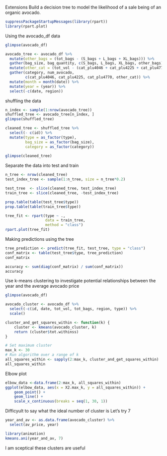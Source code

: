 Extensions
Build a decision tree to model the likelihood of a sale being of an organic avocado.
```r
suppressPackageStartupMessages(library(rpart))
library(rpart.plot)
```

Using the avocado_df data
```r
glimpse(avocado_df)
```

```r
avocado_tree <- avocado_df %>%
  mutate(other_bags = (tot_bags - (S_bags + L_bags + XL_bags))) %>%
  gather(bag_size, bag_quantity, c(S_bags, L_bags, XL_bags, other_bags)) %>%
  mutate(other_cat = (tot_vol - (cat_plu4046 + cat_plu4225 + cat_plu4770))) %>%
  gather(category, num_avocado, 
         c(cat_plu4046, cat_plu4225, cat_plu4770, other_cat)) %>%
  mutate(month = month(date)) %>%
  mutate(year = (year)) %>%
  select(-c(date, region))
```

shuffling the data
```r
n_index <- sample(1:nrow(avocado_tree))
shuffled_tree <- avocado_tree[n_index, ]
glimpse(shuffled_tree)
```


```r
cleaned_tree <- shuffled_tree %>%
  select(- c(id)) %>%
  mutate(type = as_factor(type), 
         bag_size = as_factor(bag_size), 
         category = as_factor(category)) 
 
glimpse(cleaned_tree)
```

Separate the data into test and train
```r
n_tree <- nrow(cleaned_tree)
test_index_tree <- sample(1:n_tree, size = n_tree*0.2)

test_tree  <- slice(cleaned_tree, test_index_tree)
train_tree <- slice(cleaned_tree, -test_index_tree)

```

```r
prop.table(table(test_tree$type))
prop.table(table(train_tree$type))
```

```r
tree_fit <- rpart(type ~ ., 
                  data = train_tree,
                  method = "class")
rpart.plot(tree_fit)
```

Making predictions using the tree
```r
tree_prediction <- predict(tree_fit, test_tree, type = "class")
conf_matrix <- table(test_tree$type, tree_prediction)
conf_matrix
```

```r
accuracy <- sum(diag(conf_matrix) / sum(conf_matrix))
accuracy
```



Use k-means clustering to investigate potential relationships between the year and the average avocado price

```r
glimpse(avocado_df)
```

```r
avocado_cluster <- avocado_df %>%
  select(-c(id, date, tot_vol, tot_bags, region, type)) %>%
  scale()
```



```r
cluster_and_get_squares_within <- function(k) {
    cluster <- kmeans(avocado_cluster, k)
    return (cluster$tot.withinss)
}
```


```r
# Set maximum cluster 
max_k <- 30
# Run algorithm over a range of k 
all_squares_within <- sapply(2:max_k, cluster_and_get_squares_within)
all_squares_within
```


Elbow plot
```r
elbow_data <-data.frame(2:max_k, all_squares_within)
ggplot(elbow_data, aes(x = X2.max_k, y = all_squares_within)) +
    geom_point() +
    geom_line() +
    scale_x_continuous(breaks = seq(1, 30, 1))
```


Difficyult to say what the ideal number of cluster is 
Let's try 7

```r
year_and_av <- as.data.frame(avocado_cluster) %>%
  select(av_price, year)

library(animation)
kmeans.ani(year_and_av, 7)
```


I am sceptical these clusters are useful


















